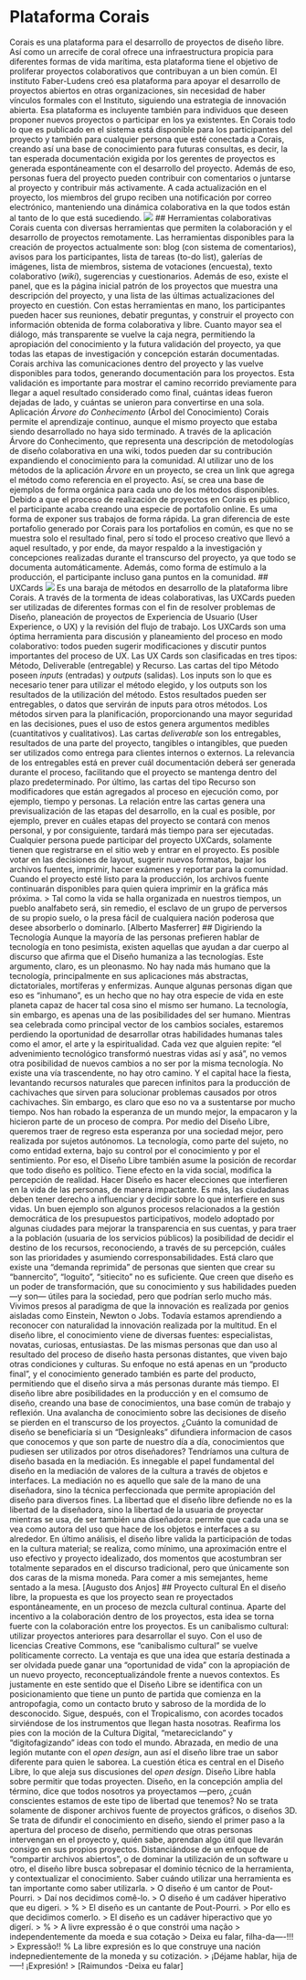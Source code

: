 # Plataforma Corais
Corais es una plataforma para el desarrollo de proyectos de diseño libre. Así como un arrecife de coral ofrece una infraestructura propicia para diferentes formas de vida marítima, esta plataforma tiene el objetivo de proliferar proyectos colaborativos que contribuyan a un bien común.
El instituto Faber-Ludens creó esa plataforma para apoyar el desarrollo de proyectos abiertos en otras organizaciones, sin necesidad de haber vínculos formales con el Instituto, siguiendo una estrategia de innovación abierta. Esa plataforma es incluyente también para individuos que deseen proponer nuevos proyectos o participar en los ya existentes.
En Corais todo lo que es publicado en el sistema está disponible para los participantes del proyecto y también para cualquier persona que esté conectada a Corais, creando así una base de conocimiento para futuras consultas, es decir, la tan esperada documentación exigida por los gerentes de proyectos es generada espontáneamente con el desarrollo del proyecto.
Además de eso, personas fuera del proyecto pueden contribuir con comentarios o juntarse al proyecto y contribuir más activamente. A cada actualización en el proyecto, los miembros del grupo reciben una notificación por correo electrónico, manteniendo una dinámica colaborativa en la que todos están al tanto de lo que está sucediendo.
![](img/coraiscenario.png)
## Herramientas colaborativas
Corais cuenta con diversas herramientas que permiten la colaboración y el desarrollo de proyectos remotamente. Las herramientas disponibles para la creación de proyectos actualmente son: blog (con sistema de comentarios), avisos para los participantes, lista de tareas (to-do list), galerías de imágenes, lista de miembros, sistema de votaciones (encuesta), texto colaborativo (*wiki*), sugerencias y cuestionarios. Además de eso, existe el panel, que es la página inicial patrón de los proyectos que muestra una descripción del proyecto, y una lista de las últimas actualizaciones del proyecto en cuestión.
Con estas herramientas en mano, los participantes pueden hacer sus reuniones, debatir preguntas, y construir el proyecto con información obtenida de forma colaborativa y libre. Cuanto mayor sea el diálogo, más transparente se vuelve la caja negra, permitiendo la apropiación del conocimiento y la futura validación del proyecto, ya que todas las etapas de investigación y concepción estarán documentadas. Corais archiva las comunicaciones dentro del proyecto y las vuelve disponibles para todos, generando documentación para los proyectos.
Esta validación es importante para mostrar el camino recorrido previamente para llegar a aquel resultado considerado como final, cuántas ideas fueron dejadas de lado, y cuántas se unieron para convertirse en una sola. Aplicación *Árvore do Conhecimento* (Árbol del Conocimiento) Corais permite el aprendizaje continuo, aunque el mismo proyecto que estaba siendo desarrollado no haya sido terminado. A través de la aplicación Árvore do Conhecimento, que representa una descripción de metodologías de diseño colaborativa en una wiki, todos pueden dar su contribución expandiendo el conocimiento para la comunidad.
Al utilizar uno de los métodos de la aplicación *Árvore* en un proyecto, se crea un link que agrega el método como referencia en el proyecto. Así, se crea una base de ejemplos de forma orgánica para cada uno de los métodos disponibles.
Debido a que el proceso de realización de proyectos en Corais es público, el participante acaba creando una especie de portafolio online. Es uma forma de exponer sus trabajos de forma rápida. La gran diferencia de este portafolio generado por Corais para los portafolios en común, es que no se muestra solo el resultado final, pero sí todo el proceso creativo que llevó a aquel resultado, y por ende, da mayor respaldo a la investigación y concepciones realizadas durante el transcurso del proyecto, ya que todo se documenta automáticamente. Además, como forma de estímulo a la producción, el participante incluso gana puntos en la comunidad.
## UXCards
![](img/ux_cards.jpg)
Es una baraja de métodos en desarrollo de la plataforma libre Corais. A través de la tormenta de ideas colaborativas, las UXCards pueden ser utilizadas de diferentes formas con el fin de resolver problemas de Diseño, planeación de proyectos de Experiencia de Usuario (User Experience, o UX) y la revisión del flujo de trabajo.
Los UXCards son uma óptima herramienta para discusión y planeamiento del proceso en modo colaborativo: todos pueden sugerir modificaciones y discutir puntos importantes del proceso de UX. Las UX Cards son clasificadas en tres tipos: Método, Deliverable (entregable) y Recurso.
Las cartas del tipo Método poseen *inputs* (entradas) y *outputs* (salidas). Los inputs son lo que es necesario tener para utilizar el método elegido, y los outputs son los resultados de la utilización del método. Estos resultados pueden ser entregables, o datos que servirán de inputs para otros métodos. Los métodos sirven para la planificación, proporcionando una mayor seguridad en las decisiones, pues el uso de estos genera argumentos medibles (cuantitativos y cualitativos).
Las cartas *deliverable* son los entregables, resultados de una parte del proyecto, tangibles o intangibles, que pueden ser utilizados como entrega para clientes internos o externos. La relevancia de los entregables está en prever cuál documentación deberá ser generada durante el proceso, facilitando que el proyecto se mantenga dentro del plazo predeterminado.
Por último, las cartas del tipo Recurso son modificadores que están agregados al proceso en ejecución como, por ejemplo, tiempo y personas. La relación entre las cartas genera una previsualización de las etapas del desarrollo, en la cual es posible, por ejemplo, prever en cuáles etapas del proyecto se contará con menos personal, y por consiguiente, tardará más tiempo para ser ejecutadas.
Cualquier persona puede participar del proyecto UXCards, solamente tienen que registrarse en el sitio web y entrar en el proyecto. Es posible votar en las decisiones de layout, sugerir nuevos formatos, bajar los archivos fuentes, imprimir, hacer exámenes y reportar para la comunidad. Cuando el proyecto esté listo para la producción, los archivos fuente continuarán disponibles para quien quiera imprimir en la gráfica más próxima.
> Tal como la vida se halla organizada en nuestros tiempos, un pueblo analfabeto será, sin remedio, el esclavo de un grupo de perversos de su propio suelo, o la presa fácil de cualquiera nación poderosa que desee absorberlo o dominarlo. [Alberto Masferrer]
## Digiriendo la Tecnología
Aunque la mayoría de las personas prefieren hablar de tecnología en tono pesimista, existen aquellas que ayudan a dar cuerpo al discurso que afirma que el Diseño humaniza a las tecnologías. Este argumento, claro, es un pleonasmo. No hay nada más humano que la tecnología, principalmente en sus aplicaciones más abstractas, dictatoriales, mortíferas y enfermizas. Aunque algunas personas digan que eso es “inhumano”, es un hecho que no hay otra especie de vida en este planeta capaz de hacer tal cosa sino el mismo ser humano.
La tecnología, sin embargo, es apenas una de las posibilidades del ser humano. Mientras sea celebrada como principal vector de los cambios sociales, estaremos perdiendo la oportunidad de desarrollar otras habilidades humanas tales como el amor, el arte y la espiritualidad. Cada vez que alguien repite: “el advenimiento tecnológico transformó nuestras vidas así y asá”, no vemos otra posibilidad de nuevos cambios a no ser por la misma tecnología. No existe una vía trascendente, no hay otro camino. Y el capital hace la fiesta, levantando recursos naturales que parecen infinitos para la producción de cachivaches que sirven para solucionar problemas causados por otros cachivaches. Sin embargo, es claro que eso no va a sustentarse por mucho tiempo. Nos han robado la esperanza de un mundo mejor, la empacaron y la hicieron parte de un proceso de compra.
Por medio del Diseño Libre, queremos traer de regreso esta esperanza por una sociedad mejor, pero realizada por sujetos autónomos. La tecnología, como parte del sujeto, no como entidad externa, bajo su control por el conocimiento y por el sentimiento.
Por eso, el Diseño Libre también asume la posición de recordar que todo diseño es político. Tiene efecto en la vida social, modifica la percepción de realidad. Hacer Diseño es hacer elecciones que interfieren en la vida de las personas, de manera impactante. Es más, las ciudadanas deben tener derecho a influenciar y decidir sobre lo que interfiere en sus vidas.
Un buen ejemplo son algunos procesos relacionados a la gestión democrática de los presupuestos participativos, modelo adoptado por algunas ciudades para mejorar la transparencia en sus cuentas, y para traer a la población (usuaria de los servicios públicos) la posibilidad de decidir el destino de los recursos, reconociendo, a través de su percepción, cuáles son las prioridades y asumiendo corresponsabilidades.
Está claro que existe una “demanda reprimida” de personas que sienten que crear su “bannercito”, “loguito”, “sitiecito” no es suficiente. Que creen que diseño es un poder de transformación, que su conocimiento y sus habilidades pueden —y son— útiles para la sociedad, pero que podrían serlo mucho más. Vivimos presos al paradigma de que la innovación es realizada por genios aisladas como Einstein, Newton o Jobs. Todavía estamos aprendiendo a reconocer con naturalidad la innovación realizada por la multitud.
En el diseño libre, el conocimiento viene de diversas fuentes: especialistas, novatas, curiosas, entusiastas. De las mismas personas que dan uso al resultado del proceso de diseño hasta personas distantes, que viven bajo otras condiciones y culturas. Su enfoque no está apenas en un “producto final”, y el conocimiento generado también es parte del producto, permitiendo que el diseño sirva a más personas durante más tiempo.
El diseño libre abre posibilidades en la producción y en el comsumo de diseño, creando una base de conocimientos, una base común de trabajo y reflexión. Una avalancha de conocimiento sobre las decisiones de diseño se pierden en el transcurso de los proyectos. ¿Cuánto la comunidad de diseño se beneficiaría si un “Designleaks” difundiera informacion de casos que conocemos y que son parte de nuestro día a día, conocimientos que pudiesen ser utilizados por otros diseñadores?
Tendríamos una cultura de diseño basada en la mediación. Es innegable el papel fundamental del diseño en la mediación de valores de la cultura a través de objetos e interfaces. La mediación no es aquello que sale de la mano de una diseñadora, sino la técnica perfeccionada que permite apropiación del diseño para diversos fines. La libertad que el diseño libre defiende no es la libertad de la diseñadora, sino la libertad de la usuaria de proyectar mientras se usa, de ser también una diseñadora: permite que cada una se vea como autora del uso que hace de los objetos e interfaces a su alrededor.
En último análisis, el diseño libre valida la participación de todas en la cultura material; se realiza, como mínimo, una aproximación entre el uso efectivo y proyecto idealizado, dos momentos que acostumbran ser totalmente separados en el discurso tradicional, pero que únicamente son dos caras de la misma moneda.
Para comer a mis semejantes, heme sentado a la mesa. [Augusto dos Anjos]
## Proyecto cultural
En el diseño libre, la propuesta es que los proyecto sean re proyectados espontáneamente, en un proceso de mezcla cultural continua. Aparte del incentivo a la colaboración dentro de los proyectos, esta idea se torna fuerte con la colaboración entre los proyectos. Es un canibalismo cultural: utilizar proyectos anteriores para desarrollar el suyo. Con el uso de licencias Creative Commons, ese “canibalismo cultural” se vuelve políticamente correcto. La ventaja es que una idea que estaría destinada a ser olvidada puede ganar una “oportunidad de vida” con la apropiación de un nuevo proyecto, reconceptualizándole frente a nuevos contextos.
Es justamente en este sentido que el Diseño Libre se identifica con un posicionamiento que tiene un punto de partida que comienza en la antropofagia, como un contacto bruto y sabroso de la mordida de lo desconocido. Sigue, después, con el Tropicalismo, con acordes tocados sirviéndose de los instrumentos que llegan hasta nosotras. Reafirma los pies con la moción de la Cultura Digital, “metareciclando” y “digitofagizando” ideas con todo el mundo. Abrazada, en medio de una legión mutante con el *open design*, aun así el diseño libre trae un sabor diferente para quien le saborea.
La cuestión ética es central en el Diseño Libre, lo que aleja sus discusiones del *open design*. Diseño Libre habla sobre permitir que todas proyecten. Diseño, en la concepción amplia del término, dice que todos nosotros ya proyectamos —pero, ¿cuán conscientes estamos de este tipo de libertad que tenemos? No se trata solamente de disponer archivos fuente de proyectos gráficos, o diseños 3D. Se trata de difundir el conocimiento en diseño, siendo el primer paso a la apertura del proceso de diseño, permitiendo que otras personas intervengan en el proyecto y, quién sabe, aprendan algo útil que llevarán consigo en sus propios proyectos.
Distanciándose de un enfoque de “compartir archivos abiertos”, o de dominar la utilización de un software u otro, el diseño libre busca sobrepasar el dominio técnico de la herramienta, y contextualizar el conocimiento. Saber cuándo utilizar una herramienta es tan importante como saber utilizarla.
> O diseño é um cantor de Pout-Pourri.
> Daí nos decidimos comê-lo.
> O diseño é um cadáver hiperativo que eu digeri.
> %
> El diseño es un cantante de Pout-Pourri.
> Por ello es que decidimos comerlo.
> El diseño es un cadáver hiperactivo que yo digerí.
> %
> A livre expressão é o que constrói uma nação
> independentemente da moeda e sua cotação
> Deixa eu falar, filha-da----!!!
> Expressão!! % La libre expresión es lo que construye una nación indepnedientemente de la moneda y su cotización.
> ¡Déjame hablar, hija de -----! ¡Expresión!
> [Raimundos -Deixa eu falar]